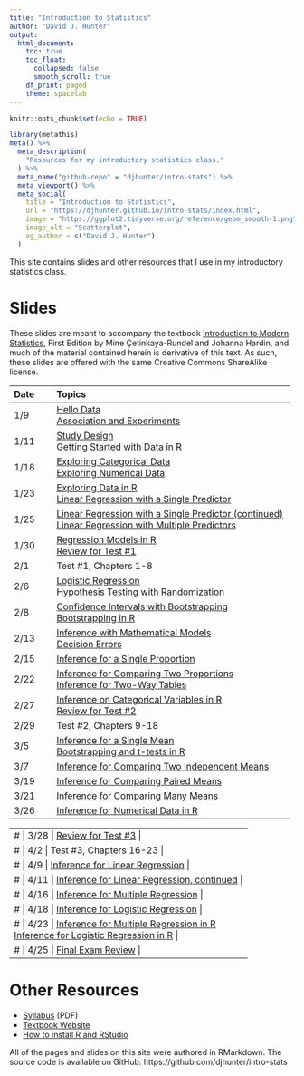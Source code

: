 ```yaml
---
title: "Introduction to Statistics"
author: "David J. Hunter"
output:
  html_document:
    toc: true
    toc_float:
      collapsed: false
      smooth_scroll: true
    df_print: paged
    theme: spacelab
---
```


```r
knitr::opts_chunk$set(echo = TRUE)
```

```r
library(metathis)
meta() %>%
  meta_description(
    "Resources for my introductory statistics class."
  ) %>%
  meta_name("github-repo" = "djhunter/intro-stats") %>%
  meta_viewport() %>%
  meta_social(
    title = "Introduction to Statistics",
    url = "https://djhunter.github.io/intro-stats/index.html",
    image = "https://ggplot2.tidyverse.org/reference/geom_smooth-1.png",
    image_alt = "Scatterplot",
    og_author = c("David J. Hunter")
  )
```

This site contains slides and other resources that I use in my introductory statistics class.

# Slides 

These slides are meant to accompany the textbook [Introduction to Modern Statistics](https://openintro-ims.netlify.app/), First Edition by Mine Çetinkaya-Rundel and Johanna Hardin, and much of the material contained herein is derivative of this text. As such, these slides are offered with the same Creative Commons ShareAlike license.

| Date | Topics |
|:---- |:-------------------------- |
| 1/9 | [Hello Data](slides/01-hellodata.html) <br> [Association and Experiments](slides/01b-association.html) |
| 1/11 | [Study Design](slides/02-studydesign.html) <br> [Getting Started with Data in R](slides/03-intro_data_R.html) |
| 1/18 | [Exploring Categorical Data](slides/04-catdata.html) <br> [Exploring Numerical Data](slides/05-numdata.html) |
| 1/23 | [Exploring Data in R](slides/06b-explore_data_R.html) <br> [Linear Regression with a Single Predictor](slides/07a-lin_regression.html) |
| 1/25 | [Linear Regression with a Single Predictor (continued)](slides/07a-lin_regression.html#/least-squares-regression) <br> [Linear Regression with Multiple Predictors](slides/08-multi_regression.html) |
| 1/30 | [Regression Models in R](slides/8b-regression_R.html) <br> [Review for Test #1](slides/08c-test1review.html) |
| 2/1 | Test #1, Chapters 1-8 |
| 2/6 | [Logistic Regression](slides/09-logit_regression.html) <br> [Hypothesis Testing with Randomization](slides/11-hypoth_random.html)  |
| 2/8 | [Confidence Intervals with Bootstrapping](slides/12-bootstrap_ci.html) <br> [Bootstrapping in R](slides/12b-bootstrap_ci_R.html)
| 2/13 | [Inference with Mathematical Models](slides/13-math_models.html) <br> [Decision Errors](slides/14-decision_errors.html) |
| 2/15 | [Inference for a Single Proportion](slides/16-infer_1prop.html) |
| 2/22 | [Inference for Comparing Two Proportions](slides/17-infer_2prop.html) <br> [Inference for Two-Way Tables](slides/18-infer_chisquare.html) |
| 2/27 | [Inference on Categorical Variables in R](slides/18a-infer_cat_R.html) <br> [Review for Test #2](slides/18c-test2review.html) |
| 2/29 | Test #2, Chapters 9-18 |
| 3/5 |  [Inference for a Single Mean](slides/19-infer_onemean.html) <br> [Bootstrapping and t-tests in R](slides/19b-onemean_R.html) |
| 3/7 | [Inference for Comparing Two Independent Means](slides/20-infer_twomean.html) |
| 3/19 | [Inference for Comparing Paired Means](slides/21-infer_pairedmean.html) |
| 3/21 | [Inference for Comparing Many Means](slides/22-infer_manymeans.html) |
| 3/26 | [Inference for Numerical Data in R](slides/23b-num_infer_R.html) |

---
# | 3/28 | [Review for Test #3](slides/24c-test3review.html) |
# | 4/2 | Test #3, Chapters 16-23 |
# | 4/9 | [Inference for Linear Regression](slides/24-infer_regression.html) |
# | 4/11 | [Inference for Linear Regression, continued](slides/24-infer_regression.html)  |
# | 4/16 |  [Inference for Multiple Regression](slides/25-infer_multiple.html) |
# | 4/18 | [Inference for Logistic Regression](slides/26-infer_logistic.html) |
# | 4/23 | [Inference for Multiple Regression in R](slides/27-mariokart.html) <br> [Inference for Logistic Regression in R](slides/27b-nbarookies.html) |
# | 4/25 | [Final Exam Review](slides/27c-test4review.html) |
---

# Other Resources

- [Syllabus](syllabus/ma005hunterS24.pdf) (PDF)
- [Textbook Website](https://openintro-ims.netlify.app/)
- [How to install R and RStudio](slides/installRStudio.html)

All of the pages and slides on this site were authored in RMarkdown.  The source code is available on GitHub: https://github.com/djhunter/intro-stats

